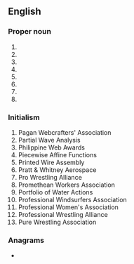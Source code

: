 {{also|pwä}}
==English==
{{wikipedia}}

===Proper noun===
{{en-proper noun}}

# {{initialism of|en|{{w|Pacific Western Airlines}}}}
# {{initialism of|en|{{w|People With AIDS}}}}
# {{initialism of|en|{{w|Pirates With Attitude}}}}
# {{initialism of|en|{{w|People With AIDS}}}}
# {{initialism of|en|{{w|Progressive Writers' Association}}}}
# {{initialism of|en|{{w|Public Works Administration}}}}
# {{initialism of|en|{{w|Pro Wrestling America}}}}
# {{initialism of|en|{{w|Portuguese West Africa}}}}

===Initialism===
{{rfc-header|lang=en|Initialism}}
{{head|en|initialism}}

# Pagan Webcrafters' Association
# Partial Wave Analysis
# Philippine Web Awards
# Piecewise Affine Functions
# Printed Wire Assembly
# Pratt & Whitney Aerospace
# Pro Wrestling Alliance
# Promethean Workers Association
# Portfolio of Water Actions
# Professional Windsurfers Association
# Professional Women's Association
# Professional Wrestling Alliance
# Pure Wrestling Association

===Anagrams===
* {{anagrams|en|a=apw|APW|AWP|WAP|WPA|paw|wap}}